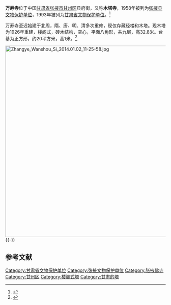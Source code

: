 {{coord|38|55|54|N|100|26|58|E|scale:10000|display=title}}
{{文物保护单位
|名称 = 万寿寺
|图片 = 
|级别 = 省级文物保护单位
|省名 = 甘肃省
|所在 = 张掖市甘州区
|分类 = 古建筑
|时代 = 
|编号 = 
|登录 = 1993年
}}
'''万寿寺'''位于中国[[甘肃省|甘肃省]][[张掖市|张掖市]][[甘州区|甘州区]]县府街，又称'''木塔寺'''，1958年被列为[[张掖县文物保护单位|张掖县文物保护单位]]，1993年被列为[[甘肃省文物保护单位|甘肃省文物保护单位]]。<ref>{{cite web|url=http://wwj.gansu.gov.cn/wwlist.jsp?&cId=10814|title=甘肃省省级文物保护单位|author=甘肃省文物局|accessdate=2020-08-01|archive-date=2021-03-05|archive-url=https://web.archive.org/web/20210305203534/http://wwj.gansu.gov.cn/wwlist.jsp?cId=10814|dead-url=no}}</ref>

万寿寺至迟始建于北周，隋、唐、明、清多次重修，现仅存藏经楼和木塔。现木塔为1926年重建，楼阁式，砖木结构，空心，平面八角形，共九层，高32.8米。台基为正方形，约20平方米，高1米。<ref>{{Cite web |url=http://dili.gscn.com.cn/system/2014/05/13/010696487_01.shtml |title=张掖万寿寺木塔 丝绸之路上的文化标签 |accessdate=2014-11-28 |archive-date=2014-12-04 |archive-url=https://web.archive.org/web/20141204210403/http://dili.gscn.com.cn/system/2014/05/13/010696487_01.shtml |dead-url=no }}</ref>

[[File:Zhangye_Wanshou_Si_2014.01.02_11-25-58.jpg|600px]]
{{-}}
==参考文献==
{{commons category|Wanshou Temple (Zhangye)}}
{{reflist}}

{{张掖市境内的甘肃省文物保护单位}}

{{DEFAULTSORT:W}}
[[Category:甘肃省文物保护单位|Category:甘肃省文物保护单位]]
[[Category:张掖文物保护单位|Category:张掖文物保护单位]]
[[Category:张掖佛寺|Category:张掖佛寺]]
[[Category:甘州区|Category:甘州区]]
[[Category:楼阁式塔|Category:楼阁式塔]]
[[Category:甘肃的塔|Category:甘肃的塔]]